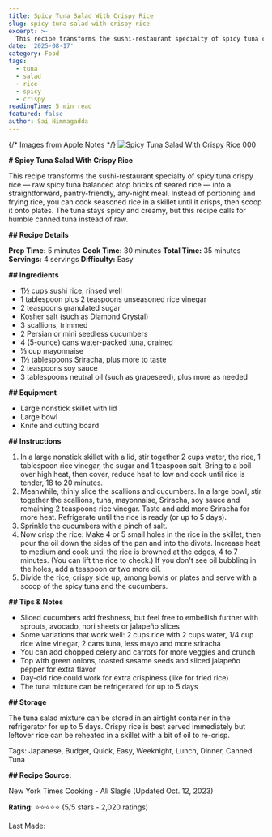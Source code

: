 ```yaml
---
title: Spicy Tuna Salad With Crispy Rice
slug: spicy-tuna-salad-with-crispy-rice
excerpt: >-
  This recipe transforms the sushi-restaurant specialty of spicy tuna crispy rice into a straightforward, pantry-friendly, any-night meal.
date: '2025-08-17'
category: Food
tags:
  - tuna
  - salad
  - rice
  - spicy
  - crispy
readingTime: 5 min read
featured: false
author: Sai Nimmagadda
---
```


{/* Images from Apple Notes */}
![Spicy Tuna Salad With Crispy Rice 000](/images/articles/spicy-tuna-salad-with-crispy-rice-000.jpg)

**# Spicy Tuna Salad With Crispy Rice**

This recipe transforms the sushi-restaurant specialty of spicy tuna crispy rice — raw spicy tuna balanced atop bricks of seared rice — into a straightforward, pantry-friendly, any-night meal. Instead of portioning and frying rice, you can cook seasoned rice in a skillet until it crisps, then scoop it onto plates. The tuna stays spicy and creamy, but this recipe calls for humble canned tuna instead of raw.

**## Recipe Details**

**Prep Time:** 5 minutes **Cook Time:** 30 minutes **Total Time:** 35 minutes **Servings:** 4 servings **Difficulty:** Easy

**## Ingredients**

- 1½ cups sushi rice, rinsed well
- 1 tablespoon plus 2 teaspoons unseasoned rice vinegar
- 2 teaspoons granulated sugar
- Kosher salt (such as Diamond Crystal)
- 3 scallions, trimmed
- 2 Persian or mini seedless cucumbers
- 4 (5-ounce) cans water-packed tuna, drained
- ⅓ cup mayonnaise
- 1½ tablespoons Sriracha, plus more to taste
- 2 teaspoons soy sauce
- 3 tablespoons neutral oil (such as grapeseed), plus more as needed

**## Equipment**

- Large nonstick skillet with lid
- Large bowl
- Knife and cutting board

**## Instructions**

1. In a large nonstick skillet with a lid, stir together 2 cups water, the rice, 1 tablespoon rice vinegar, the sugar and 1 teaspoon salt. Bring to a boil over high heat, then cover, reduce heat to low and cook until rice is tender, 18 to 20 minutes.
2. Meanwhile, thinly slice the scallions and cucumbers. In a large bowl, stir together the scallions, tuna, mayonnaise, Sriracha, soy sauce and remaining 2 teaspoons rice vinegar. Taste and add more Sriracha for more heat. Refrigerate until the rice is ready (or up to 5 days).
3. Sprinkle the cucumbers with a pinch of salt.
4. Now crisp the rice: Make 4 or 5 small holes in the rice in the skillet, then pour the oil down the sides of the pan and into the divots. Increase heat to medium and cook until the rice is browned at the edges, 4 to 7 minutes. (You can lift the rice to check.) If you don't see oil bubbling in the holes, add a teaspoon or two more oil.
5. Divide the rice, crispy side up, among bowls or plates and serve with a scoop of the spicy tuna and the cucumbers.

**## Tips & Notes**

- Sliced cucumbers add freshness, but feel free to embellish further with sprouts, avocado, nori sheets or jalapeño slices
- Some variations that work well: 2 cups rice with 2 cups water, 1/4 cup rice wine vinegar, 2 cans tuna, less mayo and more sriracha
- You can add chopped celery and carrots for more veggies and crunch
- Top with green onions, toasted sesame seeds and sliced jalapeño pepper for extra flavor
- Day-old rice could work for extra crispiness (like for fried rice)
- The tuna mixture can be refrigerated for up to 5 days

**## Storage**

The tuna salad mixture can be stored in an airtight container in the refrigerator for up to 5 days. Crispy rice is best served immediately but leftover rice can be reheated in a skillet with a bit of oil to re-crisp.

Tags: Japanese, Budget, Quick, Easy, Weeknight, Lunch, Dinner, Canned Tuna

**## Recipe Source:**

New York Times Cooking - Ali Slagle (Updated Oct. 12, 2023)

**Rating:** ⭐⭐⭐⭐⭐ (5/5 stars - 2,020 ratings)

Last Made:
